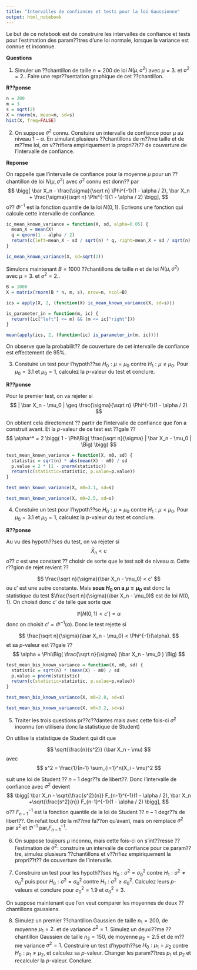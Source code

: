 ```yaml
---
title: "Intervalles de confiances et tests pour la loi Gaussienne"
output: html_notebook
---
```


Le but de ce notebook est de construire les intervalles de confiance et tests pour l'estimation des param??tres d'une loi normale, lorsque la variance est connue et inconnue.

**Questions**

1. Simuler un ??chantillon de taille $n = 200$ de loi $N(\mu, \sigma^2)$ avec $\mu = 3.$ et $\sigma^2 = 2.$. Faire une repr??sentation graphique de cet ??chantillon.

**R??ponse**

```r
n = 200
m = 3
s = sqrt(2)
X = rnorm(n, mean=m, sd=s)
hist(X, freq=FALSE)
```

2. On suppose $\sigma^2$ connu. Constuire un intervalle de confiance pour $\mu$ au niveau $1 - \alpha$. 
En simulant plusieurs ??chantillons de m??me taille et de m??me loi, on v??rifiera empiriquement la propri??t?? de couverture de l'intervalle de confiance.

**Reponse**

On rappelle que l'intervalle de confiance pour la moyenne $\mu$ pour un ??chantillon de loi $N(\mu, \sigma^2)$ avec $\sigma^2$ connu est donn?? par
$$
\bigg[ \bar X_n - \frac{\sigma}{\sqrt n} \Phi^{-1}(1 - \alpha / 2), \bar X_n + \frac{\sigma}{\sqrt n} \Phi^{-1}(1 - \alpha / 2) \bigg],
$$
o?? $\Phi^{-1}$ est la fonction quantile de la loi $N(0, 1)$. Ecrivons une fonction qui calcule cette intervalle de confiance.

```r
ic_mean_known_variance = function(X, sd, alpha=0.05) {
  mean_X = mean(X)
  q = qnorm(1 - alpha / 2)
  return(c(left=mean_X - sd / sqrt(n) * q, right=mean_X + sd / sqrt(n) * q))
}

ic_mean_known_variance(X, sd=sqrt(2))
```

Simulons maintenant $B = 1000$ ??chantillons de taille $n$ et de loi $N(\mu, \sigma^2)$ avec $\mu = 3.$ et $\sigma^2 = 2.$.



```r
B = 1000
X = matrix(rnorm(B * n, m, s), nrow=n, ncol=B)
```

```r
ics = apply(X, 2, (function(X) ic_mean_known_variance(X, sd=s)))
```

```r
is_parameter_in = function(m, ic) {
  return((ic["left"] <= m) && (m <= ic["right"]))
}

mean(apply(ics, 2, (function(ic) is_parameter_in(m, ic))))
```

On observe que la probabilit?? de couverture de cet intervalle de confiance est effectement de 95%.

3. Constuire un test pour l'hypoth??se $H_0 : \mu = \mu_0$ contre $H_1 : \mu \neq \mu_0$. Pour $\mu_0 = 3.1$ et $\mu_0 = 1$, calculez la $p$-valeur du test et conclure.

**R??ponse**

Pour le premier test, on va rejeter si
$$
| \bar X_n - \mu_0 | \geq \frac{\sigma}{\sqrt n} \Phi^{-1}(1 - \alpha / 2)
$$

On obtient cela directement ?? partir de l'intervalle de confiance que l'on a construit avant.
Et la $p$-valeur de ce test est ??gale ??
$$
\alpha^* = 2 \bigg( 1 - \Phi\Big( \frac{\sqrt n}{\sigma} | \bar X_n - \mu_0 | \Big) \bigg)
$$

```r
test_mean_known_variance = function(X, m0, sd) {
  statistic = sqrt(n) * abs(mean(X) - m0) / sd
  p.value = 2 * (1 - pnorm(statistic))
  return(c(statistic=statistic, p.value=p.value))
}
```

```r
test_mean_known_variance(X, m0=3.1, sd=s)
```

```r
test_mean_known_variance(X, m0=2.5, sd=s)
```

4. Constuire un test pour l'hypoth??se $H_0 : \mu = \mu_0$ contre $H_1 : \mu < \mu_0$. Pour $\mu_0 = 3.1$ et $\mu_0 = 1$, calculez la $p$-valeur du test et conclure.


**R??ponse**

Au vu des hypoth??ses du test, on va rejeter si
$$
\bar X_n < c
$$
o?? $c$ est une constant ?? choisir de sorte que le test soit de niveau $\alpha$. Cette r??gion de rejet revient ??

$$
\frac{\sqrt n}{\sigma}(\bar X_n - \mu_0)  < c'
$$
ou $c'$ est une autre constante. Mais **sous $H_0$ on a $\mu = \mu_0$** est donc la statistique du test $\frac{\sqrt n}{\sigma}(\bar X_n - \mu_0)$ est de loi $N(0, 1)$. On choisit donc $c'$ de telle que sorte que

$$
\mathbb P [ N(0, 1) < c'] = \alpha
$$
donc on choisit $c' = \Phi^{-1}(\alpha)$. Donc le test rejette si

$$
\frac{\sqrt n}{\sigma}(\bar X_n - \mu_0)  < \Phi^{-1}(\alpha).
$$
et sa $p$-valeur est ??gale ??
$$
\alpha =  \Phi\Big( \frac{\sqrt n}{\sigma} (\bar X_n - \mu_0 ) \Big)
$$


```r
test_mean_bis_known_variance = function(X, m0, sd) {
  statistic = sqrt(n) * (mean(X) - m0) / sd
  p.value = pnorm(statistic)
  return(c(statistic=statistic, p.value=p.value))
}
```


```r
test_mean_bis_known_variance(X, m0=2.8, sd=s)
```

```r
test_mean_bis_known_variance(X, m0=3.2, sd=s)
```


5. Traiter les trois questions pr??c??dantes mais avec cette fois-ci $\sigma^2$ inconnu (on utilisera donc la statistique de Student)

On utilise la statistique de Student qui dit que

$$
\sqrt{\frac{n}{s^2}} (\bar X_n - \mu)
$$
avec
$$
s^2 = \frac{1}{n-1} \sum_{i=1}^n(X_i - \mu)^2
$$

suit une loi de Student ?? $n-1$ degr??s de libert??.
Donc l'intervalle de confiance avec $\sigma^2$ devient
$$
\bigg[ \bar X_n - \sqrt{\frac{s^2}{n}} F_{n-1}^{-1}(1 - \alpha / 2), \bar X_n +\sqrt{\frac{s^2}{n}} F_{n-1}^{-1}(1 - \alpha / 2) \bigg],
$$
o?? $F_{n-1}^{-1}$ est la fonction quantile de la loi de Student ?? $n-1$ degr??s de libert??.
On refait tout de la m??me fa??on qu'avant, mais on remplace $\sigma^2$ par $s^2$ et $\Phi^{-1}$ par,$F_{n-1}^{-1}$.

6. On suppose toujours $\mu$ inconnu, mais cette fois-ci on s'int??resse ?? l'estimation de $\sigma^2$: construire un intervalle de confiance pour ce param??tre, simulez plusieurs ??chantillons et v??rifiez empiriquement la propri??t?? de couverture de l'intervalle.

7. Construire un test pour les hypoth??ses $H_0 : \sigma^2 = \sigma_0^2$ contre $H_1 : \sigma^2 \neq \sigma_0^2$ puis pour $H_0 : \sigma^2 = \sigma_0^2$ contre $H_1 : \sigma^2 \geq \sigma_0^2$. Calculez leurs $p$-valeurs et conclure pour $\sigma_0^2 = 1.9$ et $\sigma_0^2 = 3$.

On suppose maintenant que l'on veut comparer les moyennes de deux ??chantillons gaussiens.

8. Simulez un premier ??chantillon Gaussien de taille $n_1 = 200$, de moyenne $\mu_1 = 2.$ et de variance $\sigma^2 = 1$. Simulez un deuxi??me ??chantillon Gaussien de taille $n_2 = 150$, de moyenne $\mu_2 = 2.5$ et de m??me variance $\sigma^2 = 1$. Construire un test d'hypoth??se $H_0 : \mu_1 = \mu_2$ contre $H_0 : \mu_1 \neq \mu_2$, et calculez sa $p$-valeur. Changer les param??tres $p_1$ et $p_2$ et recalculer la $p$-valeur. Conclure.


